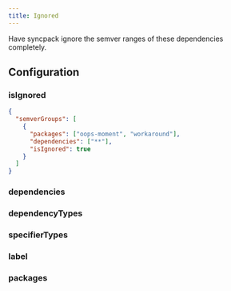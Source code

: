 ```yaml
---
title: Ignored
---
```



Have syncpack ignore the semver ranges of these dependencies completely.

## Configuration

### isIgnored

<RequiredPill />

```json title="Hide dependencies from syncpack"
{
  "semverGroups": [
    {
      "packages": ["oops-moment", "workaround"],
      "dependencies": ["**"],
      "isIgnored": true
    }
  ]
}
```

### dependencies

<Dependencies />

### dependencyTypes

<DependencyTypes />

### specifierTypes

<SpecifierTypes />

### label

<Label />

### packages

<Packages />
